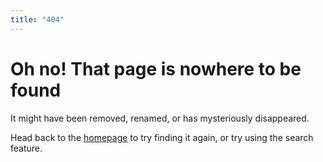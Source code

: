 ```yaml
---
title: "404"
---
```


# Oh no! That page is nowhere to be found <i class="fas fa-search pr2"></i>

It might have been removed, renamed, or has mysteriously disappeared. 

Head back to the [homepage](/) to try finding it again, or try using the search feature.
